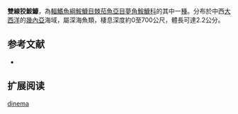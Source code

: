 {{Speciesbox
| name = 雙線狡鮟鱇
| image = 
| image_caption = 
| status = NE
| status_system = IUCN3.1
| genus = Danaphryne
| species = dinema
| authority = [[Pietsch|Pietsch]], 1972
| synonyms = 
}}

'''雙線狡鮟鱇'''，為[[輻鰭魚綱|輻鰭魚綱]][[鮟鱇目|鮟鱇目]][[棘茄魚亞目|棘茄魚亞目]][[夢角鮟鱇科|夢角鮟鱇科]]的其中一[[種|種]]。分布於中西[[大西洋|大西洋]]的[[幾內亞|幾內亞]]海域，屬深海魚類，棲息深度約0至700公尺，體長可達2.2公分。

==参考文献==
*{{FishBase_species|genus=Danaphryne|species=dinema|year=2011|month=12}}

== 扩展阅读 ==
{{refbegin}}
{{wikispecies-inline|Dolopichthys dinema|雙線狡鮟鱇}}
{{refend}}
{{Taxonbar|from=Q2394963}}

[[Category:狡鮟鱇屬|dinema]]